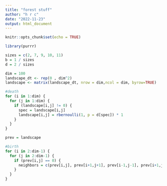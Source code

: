 ```yaml
---
title: "forest stuff"
author: "h r c"
date: "2022-11-23"
output: html_document
---
```


```r
knitr::opts_chunk$set(echo = TRUE)
```

```r
library(purrr)
```


```r
sizes = c(2, 7, 9, 10, 11)
b = 1 / sizes
d = 2 / sizes
```


```r
dim = 100
landscape_dt <- rep(0 , dim^2)
landscape <- matrix(landscape_dt, nrow = dim,ncol = dim, byrow=TRUE)

#death
for (i in 1:dim) { 
  for (j in 1:dim) {
    if (landscape[i,j] != 0) {
      spec = landscape[i,j]
      landscape[i,j] = rbernoulli(1, p = d[spec]) * 1
    }
  }
}

prev = landscape

#birth
for (i in 2:dim-1) { 
  for (j in 2:dim-1) {
    if (prev[i,j] == 0) {
      neighbors = c(prev[i,j], prev[i+1,j+1], prev[i-1,j-1], prev[i+1,j-1], prev[i-1,j+1], prev[i+1,j], prev[i,j+1], prev,prev[i,j-1])
    }
  }
}
```
